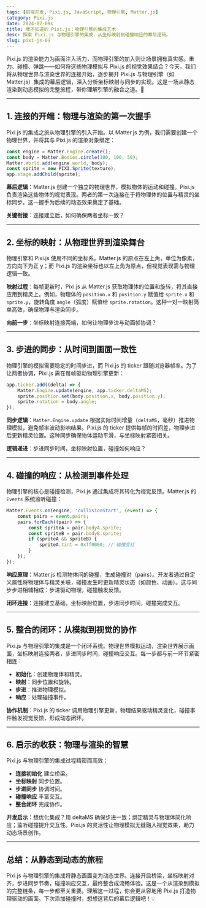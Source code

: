 ```yaml
---
tags: [前端开发, Pixi.js, JavaScript, 物理引擎, Matter.js]
category: Pixi.js
date: 2024-07-09s
title: 我不知道的 Pixi.js：物理引擎的集成艺术
desc: 探索 Pixi.js 与物理引擎的集成，从坐标映射到碰撞响应的幕后逻辑。
slug: pixi-js-09
---
```


Pixi.js 的渲染能力为画面注入活力，而物理引擎的加入则让场景拥有真实感。重力、碰撞、弹跳——如何将这些物理模拟与 Pixi.js 的视觉效果结合？今天，我们将从物理世界与渲染世界的连接开始，逐步揭开 Pixi.js 与物理引擎（如 Matter.js）集成的幕后逻辑，深入分析坐标映射与同步的实现。这是一场从静态渲染到动态模拟的完整旅程，带你理解引擎的融合之道。🚀

---

## 1. 连接的开端：物理与渲染的第一次握手

Pixi.js 的集成之旅从物理引擎的引入开始。以 Matter.js 为例，我们需要创建一个物理世界，并将其与 Pixi.js 的渲染对象绑定：

```javascript
const engine = Matter.Engine.create();
const body = Matter.Bodies.circle(100, 100, 50);
Matter.World.add(engine.world, body);
const sprite = new PIXI.Sprite(texture);
app.stage.addChild(sprite);
```

**幕后逻辑**：Matter.js 创建一个独立的物理世界，模拟物体的运动和碰撞。Pixi.js 负责渲染这些物体的视觉表现。两者的第一次连接在于将物理体的位置与精灵的坐标同步。这一握手为后续的动态效果奠定了基础。

**关键衔接**：连接建立后，如何确保两者坐标一致？

---

## 2. 坐标的映射：从物理世界到渲染舞台

物理引擎和 Pixi.js 使用不同的坐标系。Matter.js 的原点在左上角，单位为像素，方向向下为正 y；而 Pixi.js 的渲染坐标也以左上角为原点，但视觉表现需与物理逻辑一致。

**映射过程**：每帧更新时，Pixi.js 从 Matter.js 获取物理体的位置和旋转，将其直接应用到精灵上。例如，物理体的 `position.x` 和 `position.y` 赋值给 `sprite.x` 和 `sprite.y`，旋转角度 `angle`（弧度）赋值给 `sprite.rotation`。这种一对一映射简单高效，确保物理与渲染同步。

**向前一步**：坐标映射连接两端，如何让物理步进与动画帧协调？

---

## 3. 步进的同步：从时间到画面一致性

物理引擎的模拟需要稳定的时间步进，而 Pixi.js 的 ticker 跟随浏览器帧率。为了让两者协调，Pixi.js 需在每帧驱动物理引擎更新：

```javascript
app.ticker.add((delta) => {
    Matter.Engine.update(engine, app.ticker.deltaMS);
    sprite.position.set(body.position.x, body.position.y);
    sprite.rotation = body.angle;
});
```

**同步逻辑**：`Matter.Engine.update` 根据实际时间增量（`deltaMS`，毫秒）推进物理模拟，避免帧率波动影响结果。Pixi.js 的 ticker 提供每帧的时间差，物理步进后更新精灵位置。这种同步确保物体运动平滑，与坐标映射紧密相关。

**逻辑递进**：步进同步时间，坐标映射位置，碰撞如何响应？

---

## 4. 碰撞的响应：从检测到事件处理

物理引擎的核心是碰撞检测，Pixi.js 通过集成将其转化为视觉反馈。Matter.js 的 `Events` 系统监听碰撞：

```javascript
Matter.Events.on(engine, 'collisionStart', (event) => {
    const pairs = event.pairs;
    pairs.forEach((pair) => {
        const spriteA = pair.bodyA.sprite;
        const spriteB = pair.bodyB.sprite;
        if (spriteA && spriteB) {
            spriteA.tint = 0xff0000; // 碰撞变红
        }
    });
});
```

**响应原理**：Matter.js 检测物体间的碰撞，生成碰撞对（pairs）。开发者通过自定义属性将物理体与精灵关联，碰撞发生时更新精灵状态（如颜色、动画）。这与同步步进相辅相成：步进驱动物理，碰撞触发反馈。

**闭环连接**：连接建立基础，坐标映射位置，步进同步时间，碰撞完成交互。

---

## 5. 整合的闭环：从模拟到视觉的协作

Pixi.js 与物理引擎的集成是一个闭环系统。物理世界模拟运动，渲染世界展示画面，坐标映射连接两者，步进同步时间，碰撞响应交互。每一步都与前一环节紧密相连：

-   **初始化**：创建物理体和精灵。
-   **映射**：同步位置和旋转。
-   **步进**：推进物理模拟。
-   **响应**：处理碰撞事件。

**协作机制**：Pixi.js 的 ticker 调用物理引擎更新，物理结果驱动精灵变化，碰撞事件触发视觉反馈，形成动态闭环。

---

## 6. 启示的收获：物理与渲染的智慧

Pixi.js 与物理引擎的集成过程精密而高效：

-   **连接初始化** 建立桥梁。
-   **坐标映射** 同步位置。
-   **步进同步** 协调时间。
-   **碰撞响应** 丰富交互。
-   **整合闭环** 完成协作。

**开发启示**：想优化集成？用 deltaMS 确保步进一致；绑定精灵与物理体简化响应；监听碰撞提升交互性。Pixi.js 的灵活性让物理模拟无缝融入视觉效果，助力动态场景创作。

---

## 总结：从静态到动态的旅程

Pixi.js 与物理引擎的集成将静态画面变为动态世界。连接开启桥梁，坐标映射对齐，步进同步节奏，碰撞响应交互，最终整合成流畅体验。这是一个从渲染到模拟的完整链条，每一步都至关重要。理解这一过程，你会更从容地用 Pixi.js 打造物理驱动的画面。下次添加碰撞时，想想这背后的幕后逻辑吧！💡
